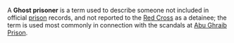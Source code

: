 
A '''Ghost prisoner''' is a term used to describe someone not included in official [[prison]] records, and not reported to the [[Red Cross]] as a detainee; the term is used most commonly in connection with the scandals at [[Abu Ghraib Prison]].

{{substub}}